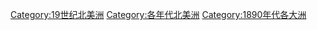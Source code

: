 {{DecadeCategoryNav|decade=1890|topic=北美洲}}
{{Commons category|North America in the 1890s}}

[[Category:19世纪北美洲|Category:19世纪北美洲]]
[[Category:各年代北美洲|Category:各年代北美洲]]
[[Category:1890年代各大洲|Category:1890年代各大洲]]